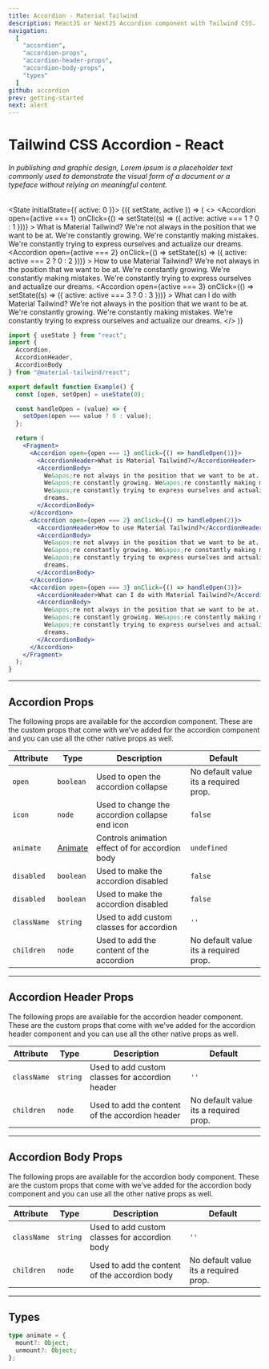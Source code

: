 ```yaml
---
title: Accordion - Material Tailwind
description: ReactJS or NextJS Accordion component with Tailwind CSS.
navigation:
  [
    "accordion",
    "accordion-props",
    "accordion-header-props",
    "accordion-body-props",
    "types"
  ]
github: accordion
prev: getting-started
next: alert
---
```


# Tailwind CSS Accordion - React

###### In publishing and graphic design, Lorem ipsum is a placeholder text commonly used to demonstrate the visual form of a document or a typeface without relying on meaningful content.

<State initialState={{ active: 0 }}>
  <ComponentCard id="accordion">
    <Observe>
      {({ setState, active }) => (
        <>
          <Accordion
            open={active === 1}
            onClick={() => setState((s) => ({ active: active === 1 ? 0 : 1 }))}
          >
            <AccordionHeader>What is Material Tailwind?</AccordionHeader>
            <AccordionBody>
              We&apos;re not always in the position that we want to be at.
              We&apos;re constantly growing. We&apos;re constantly making
              mistakes. We&apos;re constantly trying to express ourselves and
              actualize our dreams.
            </AccordionBody>
          </Accordion>
          <Accordion
            open={active === 2}
            onClick={() => setState((s) => ({ active: active === 2 ? 0 : 2 }))}
          >
            <AccordionHeader>How to use Material Tailwind?</AccordionHeader>
            <AccordionBody>
              We&apos;re not always in the position that we want to be at.
              We&apos;re constantly growing. We&apos;re constantly making
              mistakes. We&apos;re constantly trying to express ourselves and
              actualize our dreams.
            </AccordionBody>
          </Accordion>
          <Accordion
            open={active === 3}
            onClick={() => setState((s) => ({ active: active === 3 ? 0 : 3 }))}
          >
            <AccordionHeader>
              What can I do with Material Tailwind?
            </AccordionHeader>
            <AccordionBody>
              We&apos;re not always in the position that we want to be at.
              We&apos;re constantly growing. We&apos;re constantly making
              mistakes. We&apos;re constantly trying to express ourselves and
              actualize our dreams.
            </AccordionBody>
          </Accordion>
        </>
      )}
    </Observe>
  </ComponentCard>
</State>

```jsx showLineNumbers
import { useState } from "react";
import {
  Accordion,
  AccordionHeader,
  AccordionBody
} from "@material-tailwind/react";

export default function Example() {
  const [open, setOpen] = useState(0);

  const handleOpen = (value) => {
    setOpen(open === value ? 0 : value);
  };

  return (
    <Fragment>
      <Accordion open={open === 1} onClick={() => handleOpen(1)}>
        <AccordionHeader>What is Material Tailwind?</AccordionHeader>
        <AccordionBody>
          We&apos;re not always in the position that we want to be at.
          We&apos;re constantly growing. We&apos;re constantly making mistakes.
          We&apos;re constantly trying to express ourselves and actualize our
          dreams.
        </AccordionBody>
      </Accordion>
      <Accordion open={open === 2} onClick={() => handleOpen(2)}>
        <AccordionHeader>How to use Material Tailwind?</AccordionHeader>
        <AccordionBody>
          We&apos;re not always in the position that we want to be at.
          We&apos;re constantly growing. We&apos;re constantly making mistakes.
          We&apos;re constantly trying to express ourselves and actualize our
          dreams.
        </AccordionBody>
      </Accordion>
      <Accordion open={open === 3} onClick={() => handleOpen(3)}>
        <AccordionHeader>What can I do with Material Tailwind?</AccordionHeader>
        <AccordionBody>
          We&apos;re not always in the position that we want to be at.
          We&apos;re constantly growing. We&apos;re constantly making mistakes.
          We&apos;re constantly trying to express ourselves and actualize our
          dreams.
        </AccordionBody>
      </Accordion>
    </Fragment>
  );
}
```

---

## Accordion Props

<span id="accordion-props" className="scroll-mt-48" />
The following props are available for the accordion component. These are the custom
props that come with we've added for the accordion component and you can use all
the other native props as well.

| Attribute   | Type                       | Description                                     | Default                               |
| ----------- | -------------------------- | ----------------------------------------------- | ------------------------------------- |
| `open`      | <Code small>boolean</Code> | Used to open the accordion collapse             | No default value its a required prop. |
| `icon`      | <Code small>node</Code>    | Used to change the accordion collapse end icon  | <Code small>false</Code>              |
| `animate`   | [Animate](#types)          | Controls animation effect of for accordion body | <Code small>undefined</Code>          |
| `disabled`  | <Code small>boolean</Code> | Used to make the accordion disabled             | <Code small>false</Code>              |
| `disabled`  | <Code small>boolean</Code> | Used to make the accordion disabled             | <Code small>false</Code>              |
| `className` | <Code small>string</Code>  | Used to add custom classes for accordion        | `''`                                  |
| `children`  | <Code small>node</Code>    | Used to add the content of the accordion        | No default value its a required prop. |

---

## Accordion Header Props

<span id="accordion-header-props" className="scroll-mt-48" />
The following props are available for the accordion header component. These are the
custom props that come with we've added for the accordion header component and you
can use all the other native props as well.

| Attribute   | Type                      | Description                                     | Default                               |
| ----------- | ------------------------- | ----------------------------------------------- | ------------------------------------- |
| `className` | <Code small>string</Code> | Used to add custom classes for accordion header | `''`                                  |
| `children`  | <Code small>node</Code>   | Used to add the content of the accordion header | No default value its a required prop. |

---

## Accordion Body Props

<span id="accordion-body-props" className="scroll-mt-48" />
The following props are available for the accordion body component. These are the
custom props that come with we've added for the accordion body component and you
can use all the other native props as well.

| Attribute   | Type                      | Description                                   | Default                               |
| ----------- | ------------------------- | --------------------------------------------- | ------------------------------------- |
| `className` | <Code small>string</Code> | Used to add custom classes for accordion body | `''`                                  |
| `children`  | <Code small>node</Code>   | Used to add the content of the accordion body | No default value its a required prop. |

---

## Types

<span id="types" className="scroll-mt-48" />

```ts
type animate = {
  mount?: Object;
  unmount?: Object;
};
```

